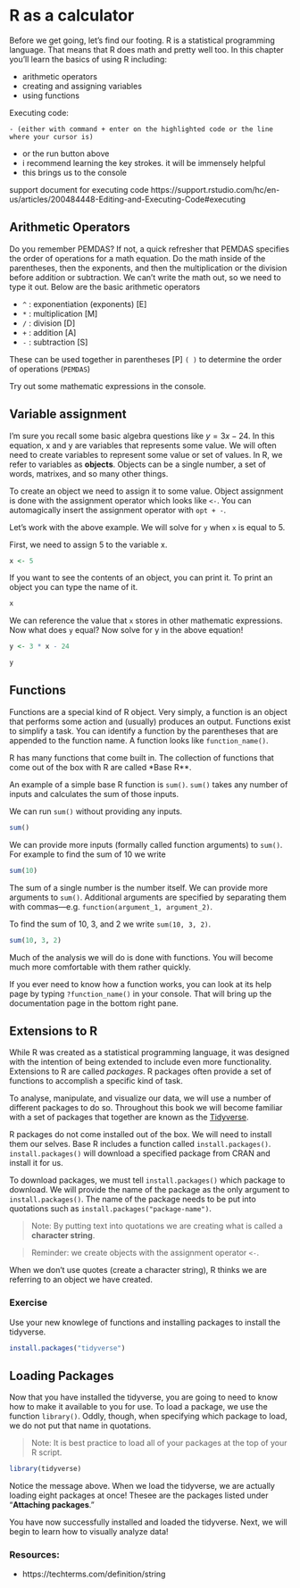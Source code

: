 # R as a calculator

Before we get going, let's find our footing. R is a statistical programming language. That means that R does math and pretty well too. In this chapter you'll learn the basics of using R including:

  - arithmetic operators
  - creating and assigning variables
  - using functions
  
  Executing code:
  
    - (either with command + enter on the highlighted code or the line where your cursor is)
  - or the run button above
  - i recommend learning the key strokes. it will be immensely helpful
  - this brings us to the console

support document for executing code https://support.rstudio.com/hc/en-us/articles/200484448-Editing-and-Executing-Code#executing

## Arithmetic Operators 

Do you remember PEMDAS? If not, a quick refresher that PEMDAS specifies the order of operations for a math equation. Do the math inside of the parentheses, then the exponents, and then the multiplication or the division before addition or subtraction. We can't write the math out, so we need to type it out. Below are the basic arithmetic operators

- `^` : exponentiation (exponents)  [E]
- `*` : multiplication [M]
- `/` : division [D]
- `+` : addition [A]
- `-` : subtraction [S]

These can be used together in parentheses [P] `( )` to determine the order of operations (`PEMDAS`)

Try out some mathematic expressions in the console.

## Variable assignment

I'm sure you recall some basic algebra questions like $y = 3x - 24$. In this equation, x and y are variables that represents some value. We will often need to create variables to represent some value or set of values. In R, we refer to variables as **objects**. Objects can be a single number, a set of words, matrixes, and so many other things. 

To create an object we need to assign it to some value. Object assignment is done with the assignment operator which looks like `<-`. You can automagically insert the assignment operator with `opt + -`. 

Let's work with the above example. We will solve for `y` when `x` is equal to 5.

First, we need to assign 5 to the variable x.

```r
x <- 5
```

If you want to see the contents of an object, you can print it. To print an object you can type the name of it.

```r
x
```

We can reference the value that `x` stores in other mathematic expressions. Now what does `y` equal? Now solve for y in the above equation!

```r
y <- 3 * x - 24

y
```

## Functions

Functions are a special kind of R object. Very simply, a function is an object that performs some action and (usually) produces an output. Functions exist to simplify a task. You can identify a function by the parentheses that are appended to the function name. A function looks like `function_name()`.  

R has many functions that come built in. The collection of functions that come out of the box with R are called *Base R**.

An example of a simple base R function is `sum()`. `sum()` takes any number of inputs and calculates the sum of those inputs. 

We can run `sum()` without providing any inputs.

```r
sum()
```

We can provide more inputs (formally called function arguments) to `sum()`. For example to find the sum of 10 we write

```r
sum(10)
```

The sum of a single number is the number itself. We can provide more arguments to `sum()`. Additional arguments are specified by separating them with commas—e.g. `function(argument_1, argument_2)`.

To find the sum of 10, 3, and 2 we write `sum(10, 3, 2)`.

```r
sum(10, 3, 2)
```

Much of the analysis we will do is done with functions. You will become much more comfortable with them rather quickly. 

If you ever need to know how a function works, you can look at its help page by typing `?function_name()` in your console. That will bring up the documentation page in the bottom right pane. 

## Extensions to R 

While R was created as a statistical programming language, it was designed with the intention of being extended to include even more functionality. Extensions to R are called _packages_. R packages often provide a set of functions to accomplish a specific kind of task. 

To analyse, manipulate, and visualize our data, we will use a number of different packages to do so. Throughout this book we will become familiar with a set of packages that together are known as the [Tidyverse](https://tidyverse.org).

R packages do not come installed out of the box. We will need to install them our selves. Base R includes a function called `install.packages()`. `install.packages()` will download a specified package from CRAN and install it for us.

To download packages, we must tell `install.packages()` which package to download. We will provide the name of the package as the only argument to `install.packages()`. The name of the package needs to be put into quotations such as `install.packages("package-name")`.

> Note: By putting text into quotations we are creating what is called a **character string**.

> Reminder: we create objects with the assignment operator `<-`.

When we don't use quotes (create a character string), R thinks we are referring to an object we have created.

### Exercise

Use your new knowlege of functions and installing packages to install the tidyverse.

```r
install.packages("tidyverse")
```

## Loading Packages

Now that you have installed the tidyverse, you are going to need to know how to make it available to you for use. To load a package, we use the function `library()`. Oddly, though, when specifying which package to load, we do not put that name in quotations.

> Note: It is best practice to load all of your packages at the top of your R script. 

```r
library(tidyverse)
```

Notice the message above. When we load the tidyverse, we are actually loading eight packages at once! Thesee are the packages listed under "**Attaching packages**."

You have now successfully installed and loaded the tidyverse. Next, we will begin to learn how to visually analyze data!  


### Resources:

- https://techterms.com/definition/string